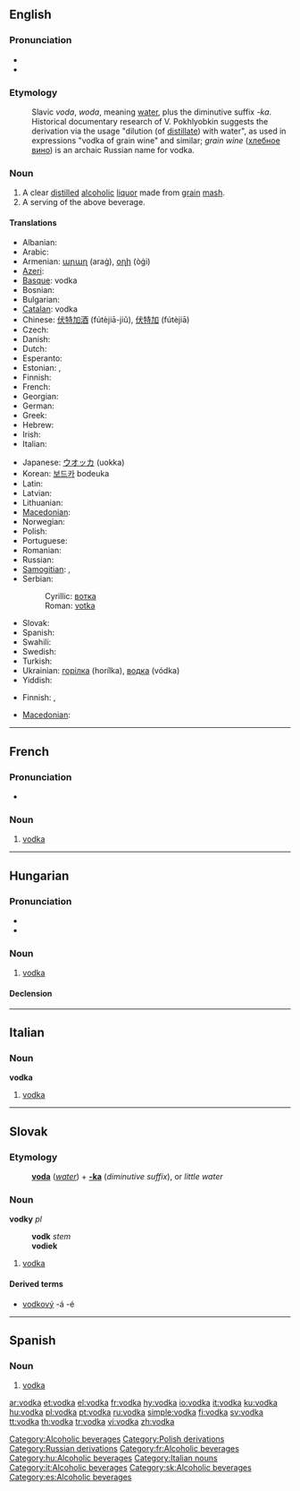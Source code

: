 {{wikipedia}}
==English==

===Pronunciation===
* {{IPA|/ˈvɒdkə/}}
* {{audio|en-us-vodka.ogg|Audio (US)}}

===Etymology===
: Slavic ''voda'', ''woda'', meaning [[water]], plus the diminutive suffix ''-ka''. Historical documentary research of V. Pokhlyobkin suggests the derivation via the usage "dilution (of [[distil]]late) with water", as used in expressions "vodka of grain wine" and similar; ''grain wine'' ([[хлебное вино]]) is an archaic Russian name for vodka.

===Noun===
{{en-noun}}

# A clear [[distil]]led [[alcoholic]] [[liquor]] made from [[grain]] [[mash]].
# A serving of the above beverage.

====Translations====
{{trans-top|clear distilled alcoholic liquor}}
* Albanian: {{t-|sq|vodkë|f|xs=Albanian}}
* Arabic: {{t|ar|فودكا|f|tr=vodka, fūdka|sc=Arab}}
* Armenian: [[արաղ]] (araġ), [[օղի]] (òġi)
* [[Azeri]]: {{t|az|araq|xs=Azeri}}
* [[Basque]]: vodka
* Bosnian: {{t-|bs|votka|f}}
* Bulgarian: {{t-|bg|водка|f|tr=vódka|sc=Cyrl}}
* [[Catalan]]: vodka {{f}}
* Chinese: [[伏特加酒]] (fútèjiā-jiǔ), [[伏特加]] (fútèjiā)
* Czech: {{t-|cs|vodka|f}}
* Danish: {{t-|da|vodka|c}}
* Dutch: {{t-|nl|wodka|m}}
* Esperanto: {{t-|eo|vodko|xs=Esperanto}}
* Estonian: {{t+|et|vodka}}, {{t+|et|viin}}
* Finnish: {{t+|fi|votka}}
* French: {{t+|fr|vodka|f}}
* Georgian: {{t|ka|არაყი|sc=Geor|xs=Georgian}}
* German: {{t+|de|Wodka|m}}
* Greek: {{t+|el|βότκα|f|tr=vótka|sc=Grek}}
* Hebrew: {{t+|he|וודקה|f|alt=ווֹדְקָה|tr=vodka|sc=Hebr}}
* Irish: {{t-|ga|vodca|m|xs=Irish}}
* Italian: {{t+|it|vodka|f}}
{{trans-mid}}
* Japanese: [[ウオッカ]] (uokka)
* Korean: [[보드카]] bodeuka
* Latin: {{t-|la|vodca}}
* Latvian: {{t|lv|degvīns|xs=Latvian}}
* Lithuanian: {{t-|lt|degtinė|f|xs=Lithuanian}}
* [[Macedonian]]: {{t-|mk|вотка|f|tr=vótka|sc=Cyrl|xs=Macedonian}}
* Norwegian: {{t-|no|vodka|c}}
* Polish: {{t+|pl|wódka|f}}
* Portuguese: {{t-|pt|vodca|f}}
* Romanian: {{t+|ro|vodcă|f}}
* Russian: {{t+|ru|водка|f|tr=vódka|sc=Cyrl}}
* [[Samogitian]]: {{tø|bat-smg|arielka|f}},  {{tø|bat-smg|degtėnė|f}}
* Serbian:
*: Cyrillic: [[вотка#Serbian|вотка]] {{f}}
*: Roman: [[votka#Serbian|votka]] {{f}}
* Slovak: {{t-|sk|vodka|f}}
* Spanish: {{t-|es|vodka|f}}
* Swahili: {{t-|sw|vodka|xs=Swahili}}
* Swedish: {{t+|sv|vodka|c}}
* Turkish: {{t+|tr|votka}}
* Ukrainian: [[горілка]] {{f}} (horílka), [[водка]] (vódka) {{f}}
* Yiddish: {{t-|yi|vodka|m|xs=Yiddish}}
{{trans-bottom}}

{{trans-top|serving}}
* Finnish: {{t+|fi|votka}}, {{t-|fi|ryyppy|alt=votkaryyppy}}
{{trans-mid}}
* [[Macedonian]]: {{t-|mk|вотка|f|tr=vótka|sc=Cyrl|xs=Macedonian}}
{{trans-bottom}}

[[Category:Alcoholic beverages]]
[[Category:Polish derivations]]
[[Category:Russian derivations]]

----

==French==

===Pronunciation===
* {{audio|Fr-vodka.ogg|Audio}}

===Noun===
{{fr-noun|f}}

# [[vodka#English|vodka]]

[[Category:fr:Alcoholic beverages]]

----

==Hungarian==

===Pronunciation===
* {{IPA|/ˈvotkɒ/|lang=hu}}
* {{hyphenation|vod|ka}}

===Noun===
{{hu-noun|plural=vodkák}}

# [[vodka#English|vodka]]

====Declension====
{{hu-decl-k-back|vodk|á}}{{hu-pos-tok|vodká}}

[[Category:hu:Alcoholic beverages]]

----

==Italian==
{{wikipedia|lang=it}}

===Noun===
'''vodka''' {{f}} {{inv}}

# [[vodka#English|vodka]]

[[Category:Italian nouns]]
[[Category:it:Alcoholic beverages]]

----

==Slovak==

===Etymology===
: '''[[voda#Slovak|voda]]''' (''[[water]]'') + '''[[-ka#Slovak|-ka]]''' (''diminutive suffix''), or ''little water''

===Noun===
{{sk-noun|g=f}} '''vodky''' ''pl''
: '''vodk''' ''stem''
: '''vodiek''' ''{{genpl}}''
: {{decpat}} {{zena}}

# [[vodka#English|vodka]]

====Derived terms====
* [[vodkový]] -á -é

[[Category:sk:Alcoholic beverages]]

----

==Spanish==

===Noun===
{{es-noun-m}}

# [[#English|vodka]]

[[Category:es:Alcoholic beverages]]

[[ar:vodka]]
[[et:vodka]]
[[el:vodka]]
[[fr:vodka]]
[[hy:vodka]]
[[io:vodka]]
[[it:vodka]]
[[ku:vodka]]
[[hu:vodka]]
[[pl:vodka]]
[[pt:vodka]]
[[ru:vodka]]
[[simple:vodka]]
[[fi:vodka]]
[[sv:vodka]]
[[tt:vodka]]
[[th:vodka]]
[[tr:vodka]]
[[vi:vodka]]
[[zh:vodka]]